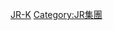 {{catmore}}
{{Commonscat|JR Kyushu}}

{{DEFAULTSORT:Kyushu Railway Company}}
[[Category:日本鐵路公司|JR-K]]
[[Category:JR集團|Category:JR集團]]